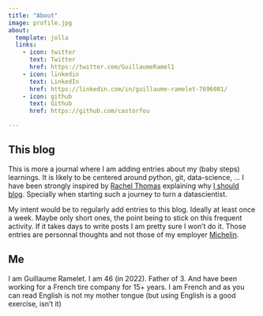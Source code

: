 ```yaml
---
title: "About"
image: profile.jpg
about:
  template: jolla
  links:
    - icon: twitter
      text: Twitter
      href: https://twitter.com/GuillaumeRamel1
    - icon: linkedin
      text: LinkedIn
      href: https://linkedin.com/in/guillaume-ramelet-7696081/
    - icon: github
      text: Github
      href: https://github.com/castorfou

---
```


## This blog

This is more a journal where I am adding entries about my (baby steps) learnings. It is likely to be centered around python, git, data-science, ...
I have been strongly inspired by [Rachel Thomas](https://www.fast.ai/about/#rachel) explaining why [I should blog](https://www.fast.ai/2020/01/16/fast_template/#you-should-blog). Specially when starting such a journey to turn a datascientist.

My intent would be to regularly add entries to this blog. Ideally at least once a week. Maybe only short ones, the point being to stick on this frequent activity. If it takes days to write posts I am pretty sure I won't do it.
Those entries are personnal thoughts and not those of my employer [Michelin](https://www.michelin.com/).

## Me

I am Guillaume Ramelet. I am 46 (in 2022). Father of 3. And have been working for a French tire company for 15+ years.
I am French and as you can read English is not my mother tongue (but using English is a good exercise, isn't it)
